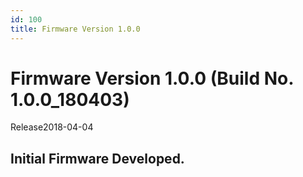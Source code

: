 ```yaml
---
id: 100
title: Firmware Version 1.0.0
---
```


# Firmware Version 1.0.0 (Build No. 1.0.0_180403)

Release<Separator/>2018-04-04

## Initial Firmware Developed.